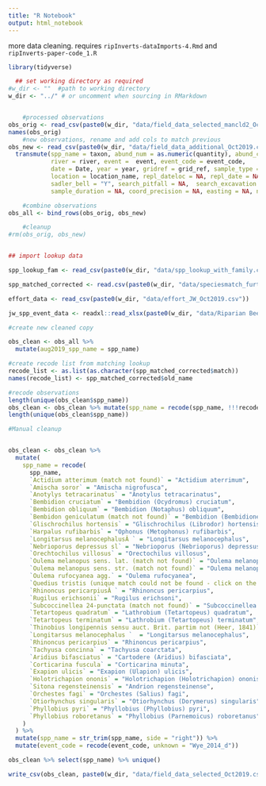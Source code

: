 ```yaml
---
title: "R Notebook"
output: html_notebook
---
```


more data cleaning.  requires `ripInverts-dataImports-4.Rmd` and `ripInverts-paper-code_1.R`


```r
library(tidyverse)   

  ## set working directory as required
#w_dir <- ""  #path to working directory
w_dir <- "../" # or uncomment when sourcing in RMarkdown


    #processed observations
obs_orig <- read_csv(paste0(w_dir, "data/field_data_selected_mancld2_Oct2019.csv")) 
names(obs_orig)
    #new observations, rename and add cols to match previous
obs_new <- read_csv(paste0(w_dir, "data/field_data_additional_Oct2019.csv")) %>%
  transmute(spp_name = taxon, abund_num = as.numeric(quantity), abund_char = NA,
            river = river, event =  event, event_code = event_code,
            date = Date, year = year, gridref = grid_ref, sample_type = sample_type,
            location = location_name, repl_dateloc = NA, repl_date = NA, replicate = NA,
            sadler_bell = "Y", search_pitfall = NA,  search_excavation = NA,
            sample_duration = NA, coord_precision = NA, easting = NA, northing = NA)

    #combine observations
obs_all <- bind_rows(obs_orig, obs_new)

    #cleanup
#rm(obs_orig, obs_new)


## import lookup data

spp_lookup_fam <- read_csv(paste0(w_dir, "data/spp_lookup_with_family.csv"))

spp_matched_corrected <- read.csv(paste0(w_dir, "data/speciesmatch_further_correctionsAug2019.csv")) 

effort_data <- read_csv(paste0(w_dir, "data/effort_JW_Oct2019.csv"))

jw_spp_event_data <- readxl::read_xlsx(paste0(w_dir, "data/Riparian Beetle Assemblages July2019 ck added.xlsx"), sheet = 2, skip = 1)
```


```r
#create new cleaned copy

obs_clean <- obs_all %>% 
  mutate(aug2019_spp_name = spp_name)
```



```r
#create recode list from matching lookup
recode_list <- as.list(as.character(spp_matched_corrected$match))
names(recode_list) <- spp_matched_corrected$old_name  
```


```r
#recode observations
length(unique(obs_clean$spp_name))
obs_clean <- obs_clean %>% mutate(spp_name = recode(spp_name, !!!recode_list))
length(unique(obs_clean$spp_name))
```



```r
#Manual cleanup


obs_clean <- obs_clean %>%
  mutate(
    spp_name = recode(
      spp_name,
      `Actidium atterimum (match not found)` = "Actidium aterrimum",
      `Amischa soror` = "Amischa nigrofusca",
      `Anotylys tetracarinatus` = "Anotylus tetracarinatus",
      `Bembidion cruciatum` = "Bembidion (Ocydromus) cruciatum",
      `Bembidion obliquum` = "Bembidion (Notaphus) obliquum",
      `Bembidon geniculatum (match not found)` = "Bembidion (Bembidionetolitzkya) geniculatum",
      `Glischrochilus hortensis` = "Glischrochilus (Librodor) hortensis",
      `Harpalus rufibarbis` = "Ophonus (Metophonus) rufibarbis",
      `Longitarsus melanocephalusÂ ` = "Longitarsus melanocephalus",
      `Nebrioporus depressus sl` = "Nebrioporus (Nebrioporus) depressus",
      `Orechtochilus villosus` = "Orectochilus villosus",
      `Oulema melanopus sens. lat. (match not found)` = "Oulema melanopus s.l.",
      `Oulema melanopus sens. str. (match not found)` = "Oulema melanopus s.str.",
      `Oulema rufocyanea agg.` = "Oulema rufocyanea",
      `Quedius tristis (unique match could not be found - click on the correct option below)` = "Quedius (Quedius) levicollis",
      `Rhinoncus pericarpiusÂ ` = "Rhinoncus pericarpius",
      `Rugilus erichsonii` = "Rugilus erichsoni",
      `Subcoccinellea 24-punctata (match not found)` = "Subcoccinellea 24-punctata",
      `Tetartopeus quadratum` = "Lathrobium (Tetartopeus) quadratum",
      `Tetartopeus terminatum` = "Lathrobium (Tetartopeus) terminatum",
      `Thinobius longipennis sensu auct. Brit. partim not (Heer, 1841)` = "Thinobius longipennis",
      `Longitarsus melanocephalus `  = "Longitarsus melanocephalus",
      `Rhinoncus pericarpius` = "Rhinoncus pericarpius",
      `Tachyusa concinna` = "Tachyusa coarctata",
      `Aridius bifasciatus` = "Cartodere (Aridius) bifasciata",
      `Corticarina fuscula` = "Corticarina minuta",
      `Exapion ulicis` = "Exapion (Ulapion) ulicis",
      `Holotrichapion ononis` = "Holotrichapion (Holotrichapion) ononis",
      `Sitona regensteinensis` = "Andrion regensteinense",
      `Orchestes fagi` = "Orchestes (Salius) fagi",
      `Otiorhynchus singularis` = "Otiorhynchus (Dorymerus) singularis",
      `Phyllobius pyri` = "Phyllobius (Phyllobius) pyri",
      `Phyllobius roboretanus` = "Phyllobius (Parnemoicus) roboretanus"
    )
  ) %>%
  mutate(spp_name = str_trim(spp_name, side = "right")) %>%
  mutate(event_code = recode(event_code, unknown = "Wye_2014_d"))
```

```r
obs_clean %>% select(spp_name) %>% unique()
```




```r
write_csv(obs_clean, paste0(w_dir, "data/field_data_selected_Oct2019.csv")) 
```



















